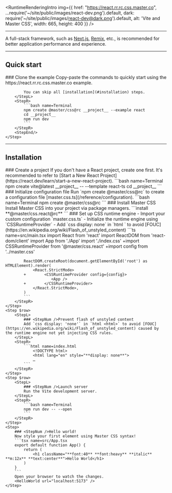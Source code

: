 
<RuntimeRenderingIntro img={{
    href: "https://react.rr.rc.css.master.co",
    ...require('~/site/public/images/react-dev.png').default,
    dark: require('~/site/public/images/react-dev@dark.png').default,
    alt: 'Vite and Master CSS',
    width: 665, height: 400 }} />

---

A full-stack framework, such as [Next.js](/guide/installation/nextjs), [Remix](/guide/installation/remix), etc., is recommended for better application performance and experience.

---

## Quick start
<StepSection>
    <Step $row>
        <StepL>
            ### <StepNum />Clone the example
            Copy-paste the commands to quickly start using the https://react.rr.rc.css.master.co example.

            You can skip all [installation](#installation) steps.
        </StepL>
        <StepR>
            ```bash name=Terminal
            npm create @master/css@rc __project__ --example react
            cd __project__
            npm run dev
            ```
        </StepR>
        <StepEnd/>
    </Step>
</StepSection>

---

## Installation
<StepSection>
    <Step $row>
        <StepL>
            ### <StepNum />Create a project
            If you don't have a React project, create one first. It's recommended to refer to [Start a New React Project](https://react.dev/learn/start-a-new-react-project).
        </StepL>
        <StepR>
            ```bash name=Terminal
            npm create vite@latest __project__ -- --template react-ts
            cd __project__
            ```
        </StepR>
    </Step>
    <Step $row>
        <StepL>
            ### <StepNum />Initialize configuration file
            Run `npm create @master/css@rc` to create a configuration file [master.css.ts](/reference/configuration).
        </StepL>
        <StepR>
            ```bash name=Terminal
            npm create @master/css@rc
            ```
        </StepR>
    </Step>
    <Step $row>
        <StepL>
            ### <StepNum />Install Master CSS
            Install Master CSS into your project via package managers.
        </StepL>
        <StepR>
            ```install
            **@master/css.react@rc**
            ```
        </StepR>
    </Step>
    <Step $row>
        <StepL>
            ### <StepNum />Set up CSS runtime engine
            - Import your custom configuration `master.css.ts`
            - Initialize the runtime engine using `CSSRuntimeProvider`
            - Add `css display: none` in `html <html>` to avoid [FOUC](https://en.wikipedia.org/wiki/Flash_of_unstyled_content)
        </StepL>
        <StepR>
            ```ts name=src/main.tsx
            import React from 'react'
            import ReactDOM from 'react-dom/client'
            import App from './App'
            import './index.css'
            +import CSSRuntimeProvider from '@master/css.react'
            +import config from '../master.css'

            ReactDOM.createRoot(document.getElementById('root') as HTMLElement).render(
                <React.StrictMode>
            +        <CSSRuntimeProvider config={config}>
                        <App />
            +        </CSSRuntimeProvider>
                </React.StrictMode>,
            )
            ```
        </StepR>
    </Step>
    <Step $row>
        <StepL>
            ### <StepNum />Prevent flash of unstyled content
            Add `css display: 'none'` in `html <html>` to avoid [FOUC](https://en.wikipedia.org/wiki/Flash_of_unstyled_content) caused by the runtime engine not yet injecting CSS rules.
        </StepL>
        <StepR>
            ```html name=index.html
                <!DOCTYPE html>
                <html lang="en" style="**display: none**">
                …
            ```
        </StepR>
    </Step>
    <Step $row>
        <StepL>
            ### <StepNum />Launch server
            Run the Vite development server.
        </StepL>
        <StepR>
            ```bash name=Terminal
            npm run dev -- --open
            ```
        </StepR>
    </Step>
    <Step>
        ### <StepNum />Hello world!
        Now style your first element using Master CSS syntax!
        ```tsx name=src/App.tsx
        export default function App() {
            return (
                <h1 className="**font:40** **font:heavy** **italic** **m:12x** **text:center**">Hello World</h1>
            )
        }
        ```
        Open your browser to watch the changes.
        <HelloWorld url="localhost:5173" />
    </Step>
</StepSection>